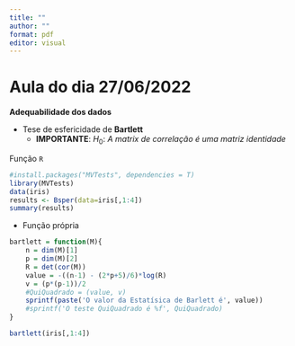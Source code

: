 ```yaml
---
title: ""
author: ""
format: pdf
editor: visual
---
```


# Aula do dia 27/06/2022

**Adequabilidade dos dados**

- Tese de esfericidade de **Bartlett**
    - **IMPORTANTE**: $H_{0}$: *A matrix de correlação é uma matriz identidade*



Função `R`

```r
#install.packages("MVTests", dependencies = T)
library(MVTests)
data(iris)
results <- Bsper(data=iris[,1:4])
summary(results)
```

- Função própria

```r
bartlett = function(M){
    n = dim(M)[1]
    p = dim(M)[2]
    R = det(cor(M))
    value = -((n-1) - (2*p+5)/6)*log(R)
    v = (p*(p-1))/2
    #QuiQuadrado = (value, v)
    sprintf(paste('O valor da Estatísica de Barlett é', value))
    #sprintf('O teste QuiQuadrado é %f', QuiQuadrado)
}

bartlett(iris[,1:4])
```

